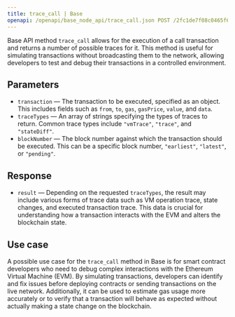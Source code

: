 ---
title: trace_call | Base
openapi: /openapi/base_node_api/trace_call.json POST /2fc1de7f08c0465f6a28e3c355e0cb14
---

Base API method `trace_call` allows for the execution of a call transaction and returns a number of possible traces for it. This method is useful for simulating transactions without broadcasting them to the network, allowing developers to test and debug their transactions in a controlled environment.

## Parameters

* `transaction` — The transaction to be executed, specified as an object. This includes fields such as `from`, `to`, `gas`, `gasPrice`, `value`, and `data`.
* `traceTypes` — An array of strings specifying the types of traces to return. Common trace types include `"vmTrace"`, `"trace"`, and `"stateDiff"`.
* `blockNumber` — The block number against which the transaction should be executed. This can be a specific block number, `"earliest"`, `"latest"`, or `"pending"`.

## Response

* `result` — Depending on the requested `traceTypes`, the result may include various forms of trace data such as VM operation trace, state changes, and executed transaction trace. This data is crucial for understanding how a transaction interacts with the EVM and alters the blockchain state.

## Use case

A possible use case for the `trace_call` method in Base is for smart contract developers who need to debug complex interactions with the Ethereum Virtual Machine (EVM). By simulating transactions, developers can identify and fix issues before deploying contracts or sending transactions on the live network. Additionally, it can be used to estimate gas usage more accurately or to verify that a transaction will behave as expected without actually making a state change on the blockchain.
